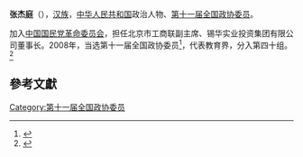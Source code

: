 '''张杰庭'''（{{bd|1963年||}}），[[汉族|汉族]]，[[中华人民共和国|中华人民共和国]]政治人物、[[第十一届全国政协委员|第十一届全国政协委员]]。

加入[[中国国民党革命委员会|中国国民党革命委员会]]，担任北京市工商联副主席、锡华实业投资集团有限公司董事长。2008年，当选第十一届全国政协委员<ref>{{cite news|title=第十一届全国政协委员名单|url=http://www.indaa.com.cn/zt/2009qglh/zxzs/200903/t20090303_127573.html|accessdate=2013-04-09|newspaper=新华社北京1月25日电 中国人民政治协商会议第十一届全国委员会委员名单(共2237人，2008年1月25日政协第十届全国委员会常务委员会第二十次会议通过)|date=2008年1月25日|deadurl=yes|archiveurl=https://web.archive.org/web/20130928014403/http://www.indaa.com.cn/zt/2009qglh/zxzs/200903/t20090303_127573.html|archivedate=2013年9月28日|df=}}</ref>，代表教育界，分入第四十组。<ref>{{cite news|title=全国政协信息-张杰庭|url=http://www.cppcc.gov.cn/CMS/wylibary/showJcwyxtInfoWylibary.action?tabJcwyxt.guid=11W0014170&wytype=wjwy|accessdate=2013-04-11|newspaper=全国政协委员会|archive-date=2019-06-07|archive-url=https://web.archive.org/web/20190607084600/http://www.cppcc.gov.cn/CMS/wylibary/showJcwyxtInfoWylibary.action?tabJcwyxt.guid=11W0014170&wytype=wjwy}}</ref>

==參考文獻==
{{reflist}}
{{中国政治人物小作品}}

[[Category:第十一届全国政协委员|Category:第十一届全国政协委员]]